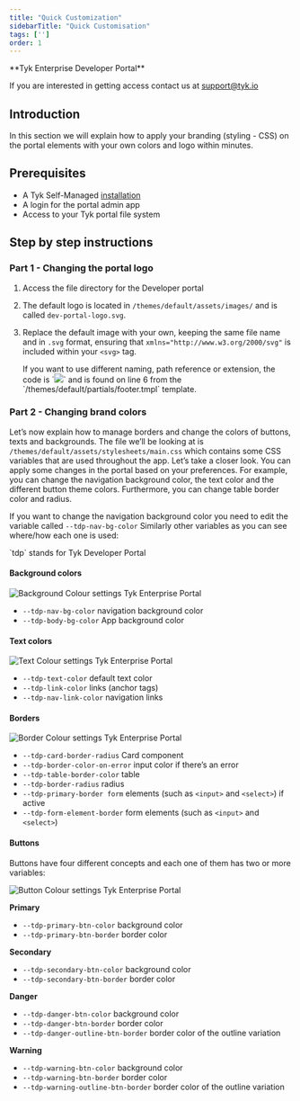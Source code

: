 ```yaml
---
title: "Quick Customization"
sidebarTitle: "Quick Customisation"
tags: ['']
order: 1
---
```



<Note>
**Tyk Enterprise Developer Portal**

If you are interested in getting access contact us at [support@tyk.io](<mailto:support@tyk.io?subject=Tyk Enterprise Portal Beta>)
</Note>


## Introduction

In this section we will explain how to apply your branding (styling - CSS) on the portal elements with your own colors and logo within minutes.

## Prerequisites

- A Tyk Self-Managed [installation](/5.6/tyk-self-managed/install)
- A login for the portal admin app
- Access to your Tyk portal file system

## Step by step instructions

### Part 1 - Changing the portal logo

1. Access the file directory for the Developer portal
2. The default logo is located in `/themes/default/assets/images/` and is called `dev-portal-logo.svg`.
3. Replace the default image with your own, keeping the same file name and in `.svg` format, ensuring that `xmlns="http://www.w3.org/2000/svg"` is included within your `<svg>` tag.



    <Note>
    If you want to use different naming, path reference or extension, the code is `<img src="/assets/images/dev-portal-logo.svg">` and is found on line 6 from the `/themes/default/partials/footer.tmpl` template.
    </Note>


### Part 2 - Changing brand colors

Let’s now explain how to manage borders and change the colors of buttons, texts and backgrounds. The file we’ll be looking at is `/themes/default/assets/stylesheets/main.css` which contains some CSS variables that are used throughout the app. Let’s take a closer look.
You can apply some changes in the portal based on your preferences. For example, you can change the navigation background color, the text color and the different button theme colors. Furthermore, you can change table border color and radius.

If you want to change the navigation background color you need to edit the variable called `--tdp-nav-bg-color` Similarly other variables as you can see where/how each one is used:


<Note>
`tdp` stands for Tyk Developer Portal
</Note>


#### Background colors

<img src="/img/dashboard/portal-management/enterprise-portal/background-colors.png" alt="Background Colour settings Tyk Enterprise Portal" />

- `--tdp-nav-bg-color` navigation background color
- `--tdp-body-bg-color` App background color

#### Text colors

<img src="/img/dashboard/portal-management/enterprise-portal/text-colors.png" alt="Text Colour settings Tyk Enterprise Portal" />

- `--tdp-text-color` default text color
- `--tdp-link-color` links (anchor tags)
- `--tdp-nav-link-color` navigation links

#### Borders

<img src="/img/dashboard/portal-management/enterprise-portal/borders.png" alt="Border Colour settings Tyk Enterprise Portal" />

- `--tdp-card-border-radius` Card component
- `--tdp-border-color-on-error` input color if there’s an error
- `--tdp-table-border-color` table
- `--tdp-border-radius` radius
- `--tdp-primary-border form` elements (such as `<input>` and `<select>`) if active
- `--tdp-form-element-border` form elements (such as `<input>` and `<select>`)

#### Buttons

Buttons have four different concepts and each one of them has two or more variables:

<img src="/img/dashboard/portal-management/enterprise-portal/buttons.png" alt="Button Colour settings Tyk Enterprise Portal" />

**Primary**

- `--tdp-primary-btn-color` background color
- `--tdp-primary-btn-border` border color

**Secondary**

- `--tdp-secondary-btn-color` background color
- `--tdp-secondary-btn-border` border color

**Danger**

- `--tdp-danger-btn-color` background color
- `--tdp-danger-btn-border` border color
- `--tdp-danger-outline-btn-border` border color of the outline variation

**Warning**

- `--tdp-warning-btn-color` background color
- `--tdp-warning-btn-border` border color
- `--tdp-warning-outline-btn-border`  border color of the outline variation
